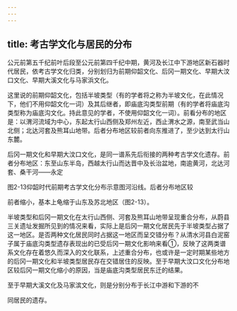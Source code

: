 ```yaml
---
---
---
```

title: 考古学文化与居民的分布
---



公元前第五千纪前叶后段至公元前第四千纪中期，黄河及长江中下游地区新石器时代居民，依考古学文化归类，分别划归为前期仰韶文化、后冈一期文化、早期大汶口文化、早期大溪文化与马家浜文化。

这里说的前期仰韶文化，包括半坡类型（有的学者将之称为半坡文化，在此情况下，他们不用仰韶文化一词）及其后继者，即庙底沟类型前期（有的学者将庙底沟类型称为庙底沟文化。持此意见的学者，不使用仰韶文化一词）。前看分布的地区是：以渭河流域为中心，东起太行山西侧及郑州左近，西止渭水之源，南至武当山北侧；北达河套及熊耳山地带。后者分布地区较前者向东推进了，至少达到太行山东麓。

后冈一期文化和早期大汶口文化，是同一谱系先后衔接的两种考古学文化遗存。前者分布地区：东至山东半岛，西越太行山而达晋中及长治盆地，南逾黄河，北达河套、桑干河——永定

图2-13仰韶时代前期考古学文化分布示意图河沿线。后者分布地区较

前者缩小，基本上龟缩于山东及苏北地区（图2-13）。

半坡类型和后冈一期文化在太行山西侧、河套及熊耳山地带呈现重合分布，从蔚县三关遗址发掘所见到的情况来看，实际上是后冈一期文化居民先于半坡类型占据了这一地区。是否两种文化居民同时占据这一地区而呈交错分布？从清水河县白泥窑子属于庙底沟类型遗存表现出的已受后冈一期文化影响来看①，反映了这两类谱系文化存在着悠久而深入的文化联系，上述重合分布，也或许是一定时期某些地方的后冈一期文化和半坡类型居民存在交错居住的反映。至于早期大汶口文化分布地区较后冈一期文化缩小的原因，当是庙底沟类型居民东迁的结果。

至于早期大溪文化及马家滨文化，则是分别分布于长江中游和下游的不

同居民的遗存。
